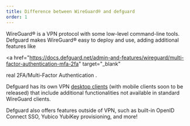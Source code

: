 ```yaml
---
title: Difference between WireGuard® and defguard
order: 1
---
```


WireGuard® is a VPN protocol with some low-level command-line tools.
Defguard makes WireGuard® easy to deploy and use, adding additional features like

<a
  href="https://docs.defguard.net/admin-and-features/wireguard/multi-factor-authentication-mfa-2fa"
  target="_blank"
>
  real 2FA/Multi-Factor Authentication
</a>
.

Defguard has its own VPN <a href="/client" target="_blank">desktop clients</a> (with mobile clients soon to be released) that include additional functionalities not available in standard WireGuard clients.

Defguard also offers features outside of VPN, such as built-in OpenID Connect SSO, Yubico YubiKey provisioning, and more!
